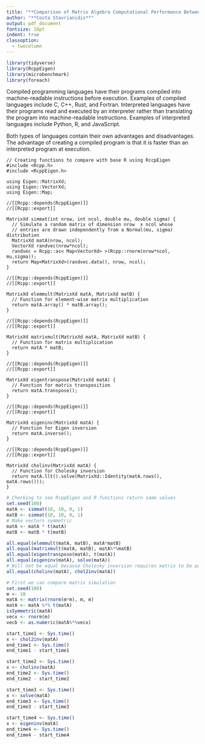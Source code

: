 ```yaml
---
title: "**Comparison of Matrix Algebra Computational Performance Between Base R and RcppEigen**"
author: "**Costa Stavrianidis**"
output: pdf_document
fontsize: 10pt
indent: true
classoption:
  - twocolumn
---
```


```r
library(tidyverse)
library(RcppEigen)
library(microbenchmark)
library(foreach)
```

\begin{center}
\textbf{\Large Abstract}
\end{center}

\begin{small}
In this study, we compare the performance of various matrix algebra computations across functions in base R and functions created using the RcppEigen package. The goal is to quantify the efficiency differences between the two for computations that complete the same goal. 
\end{small}

\vspace{12pt}

\begin{center}
\textbf{\Large Introduction}
\end{center}
Compiled programming languages have their programs compiled into machine-readable instructions before execution. Examples of compiled languages include C, C++, Rust, and Fortran. Interpreted languages have their programs read and executed by an interpreter rather than translating the program into machine-readable instructions. Examples of interpreted languages include Python, R, and JavaScript.

Both types of languages contain their own advantages and disadvantages. The advantage of creating a compiled program is that it is faster than an interpreted program at execution.

```Rcpp
// Creating functions to compare with base R using RccpEigen
#include <Rcpp.h>
#include <RcppEigen.h>

using Eigen::MatrixXd;
using Eigen::VectorXd;
using Eigen::Map;

//[[Rcpp::depends(RcppEigen)]]
//[[Rcpp::export]]

MatrixXd simmat(int nrow, int ncol, double mu, double sigma) {
  // Simulate a random matrix of dimension nrow  x ncol whose
  // entries are drawn independently from a Normal(mu, sigma) distribution
  MatrixXd matA(nrow, ncol);
  VectorXd randvec(nrow*ncol);
  randvec = Rcpp::as< Map<VectorXd> >(Rcpp::rnorm(nrow*ncol, mu,sigma));
  return Map<MatrixXd>(randvec.data(), nrow, ncol);
}

//[[Rcpp::depends(RcppEigen)]]
//[[Rcpp::export]]

MatrixXd elemmult(MatrixXd matA, MatrixXd matB) {
  // Function for element-wise matrix multiplication
  return matA.array() * matB.array();
}

//[[Rcpp::depends(RcppEigen)]]
//[[Rcpp::export]]

MatrixXd matrixmult(MatrixXd matA, MatrixXd matB) {
  // Function for matrix multiplication
  return matA * matB;
}

//[[Rcpp::depends(RcppEigen)]]
//[[Rcpp::export]]

MatrixXd eigentranspose(MatrixXd matA) {
  // Function for matrix transposition
  return matA.transpose();
}

//[[Rcpp::depends(RcppEigen)]]
//[[Rcpp::export]]

MatrixXd eigeninv(MatrixXd matA) {
  // Function for Eigen inversion
  return matA.inverse();
}

//[[Rcpp::depends(RcppEigen)]]
//[[Rcpp::export]]

MatrixXd cholinv(MatrixXd matA) {
  // Function for Cholesky inversion
  return matA.llt().solve(MatrixXd::Identity(matA.rows(), matA.rows()));
}
```

```r
# Checking to see RcppEigen and R functions return same values
set.seed(100)
matA <- simmat(10, 10, 0, 1)
matB <- simmat(10, 10, 0, 1)
# Make vectors symmetric
matA <- matA * t(matA)
matB <- matB * t(matB)

all.equal(elemmult(matA, matB), matA*matB)
all.equal(matrixmult(matA, matB), matA%*%matB)
all.equal(eigentranspose(matA), t(matA))
all.equal(eigeninv(matA), solve(matA))
# Will not be equal because Cholesky inversion requires matrix to be positive definite
all.equal(cholinv(matA), chol2inv(matA))
```

```r
# First we can compare matrix simulation
set.seed(100)
m <- 10
matA <- matrix(rnorm(m*m), m, m)
matA <- matA %*% t(matA)
isSymmetric(matA)
vecx <- rnorm(m)
vecb <- as.numeric(matA%*%vecx)
```

```r
start_time1 <- Sys.time()
x <- chol2inv(matA)
end_time1 <- Sys.time()
end_time1 - start_time1

start_time2 <- Sys.time()
x <- cholinv(matA)
end_time2 <- Sys.time()
end_time2 - start_time2

start_time3 <- Sys.time()
x <- solve(matA)
end_time3 <- Sys.time()
end_time3 - start_time3

start_time4 <- Sys.time()
x <- eigeninv(matA)
end_time4 <- Sys.time()
end_time4 - start_time4
```

